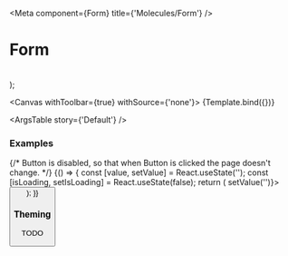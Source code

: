 

<Meta
  component={Form}
  title={'Molecules/Form'}
/>

# Form

<br/>

  <Form {...args} />
);

<Canvas withToolbar={true} withSource={'none'}>
  <Story name='Default' args={{}}>
    {Template.bind({})}
  </Story>
</Canvas>

<ArgsTable story={'Default'} />

### Examples

<Canvas>
  {/* Button is disabled, so that when Button is clicked the page doesn't change. */}
  <Story name='Error Message'>
    {() => {
      const [value, setValue] = React.useState('');
      const [isLoading, setIsLoading] = React.useState(false);
      return (
        <Form isLoading={isLoading} onFormSubmitted={() => setValue('')}>
          <SingleLineInput placeholderText='Enter Message' value={value} onValueChanged={setValue} messageText='Button is disabled'/>
          <br />
          <Button type='submit' isEnabled={false} variant='primary' text='Submit'/>
        </Form>
      );
    }}
  </Story>
</Canvas>

### Theming

TODO

